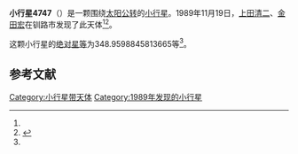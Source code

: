 {{Infobox planet
| bgcolour = #FFFFC0
| name = 4747 Jujo
| symbol = 
| image = 
| caption = 
| discovery = yes
| discovery_ref = 
| discoverer = [[上田清二|上田清二]]、[[金田宏|金田宏]]
| discovery_site = [[钏路市|钏路市]] 
| discovered = 1989年11月19日
| designations = yes
| mp_name = 
| named_after = 
| alt_names = 1989 WB/ 1976 GK6 / 1978 PJ / 1978 SW
| mp_category = [[主带小行星|主带小行星]]
| orbit_ref = <ref name="a">[http://ssd.jpl.nasa.gov/sbdb.cgi?sstr=4747 4747 Jujo] {{Wayback|url=http://ssd.jpl.nasa.gov/sbdb.cgi?sstr=4747 |date=20201124010522 }}，小行星數據庫瀏覽器（JPL Small-Body Database Browser）－[[美国国家航空航天局|美国国家航空航天局]]喷气推进实验室</ref>
| epoch = 2456400.5 (2013年4月18日更新)
| aphelion = {{convert|3.338809143349954|AU|km|3|abbr=on|lk=out}}
| perihelion = {{convert|2.672830468100906|AU|km|3|abbr=on}}
| semimajor = {{convert|3.00581980572543|AU|km|3|abbr=on}}
| eccentricity = 0.110781537
| period = 1903.455988 [[日|日]]<br />5.21[[儒略年|儒略年]]
| avg_speed = 
| inclination = 11.7955600503314
| asc_node = 62.47714676273515
| mean_anomaly = 
| arg_peri = 348.9598845813665
| satellites = 
| physical_characteristics = yes
| dimensions = 
| mass = 
| density = 
| surface_grav = 
| escape_velocity = 
| sidereal_day = 
| axial_tilt = 
| pole_ecliptic_lat = 
| pole_ecliptic_lon = 
| albedo = 
| temperatures= 
| temp_name1 = 
| mean_temp_1 = 
| max_temp_1 = 
| temp_name2 = 
| max_temp_2 = 
| spectral_type = 
| abs_magnitude = 348.9598845813665
}}

'''小行星4747'''（{{lang-en|4747 Jujo}}）是一颗围绕[[太阳|太阳]][[公转|公转]]的[[小行星|小行星]]。1989年11月19日，[[上田清二|上田清二]]、[[金田宏|金田宏]]在钏路市发现了此天体<ref name="a" /><ref>{{cite news|title=小行星列表|url=http://cfa-www.harvard.edu/iau/lists/NumberedMPs.txt|accessdate=2013-07-08|newspaper=哈佛大学|archive-date=2008-05-17|archive-url=https://web.archive.org/web/20080517010638/http://cfa-www.harvard.edu/iau/lists/NumberedMPs.txt|dead-url=no}}</ref>。

这颗小行星的[[绝对星等|绝对星等]]为348.9598845813665等<ref name="a" />。

==参考文献==
{{reflist}}
{{Minor Planet Number|[[小行星4746|小行星4746]]|[[小行星4748|小行星4748]]}}

{{小天体}}

[[Category:小行星带天体|Category:小行星带天体]]
[[Category:1989年发现的小行星|Category:1989年发现的小行星]]

{{asteroid-stub}}